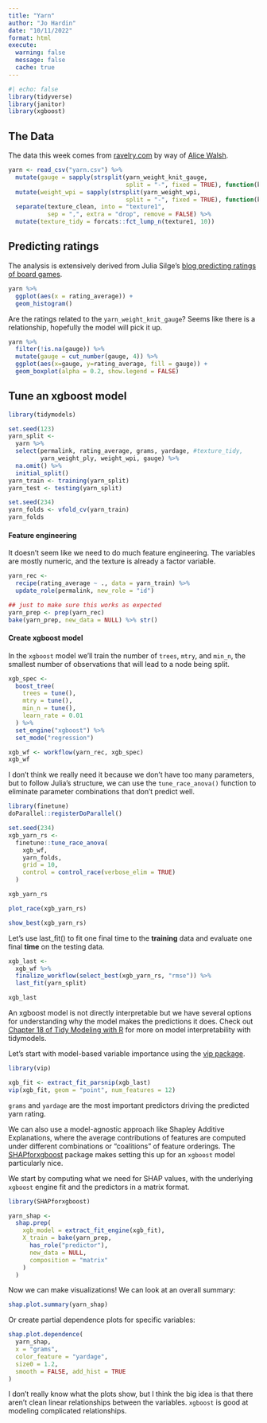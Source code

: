```yaml
---
title: "Yarn"
author: "Jo Hardin"
date: "10/11/2022"
format: html
execute:
  warning: false
  message: false
  cache: true
---
```




```r
#| echo: false
library(tidyverse)
library(janitor)
library(xgboost)
```

## The Data

The data this week comes from [ravelry.com](https://www.ravelry.com/yarns/) by way of [Alice Walsh](https://github.com/awalsh17).

```r
yarn <- read_csv("yarn.csv") %>%
  mutate(gauge = sapply(strsplit(yarn_weight_knit_gauge, 
                                 split = "-", fixed = TRUE), function(k) mean(as.numeric(k)))) %>%
  mutate(weight_wpi = sapply(strsplit(yarn_weight_wpi, 
                                 split = "-", fixed = TRUE), function(k) mean(as.numeric(k)))) %>%
  separate(texture_clean, into = "texture1", 
           sep = ",", extra = "drop", remove = FALSE) %>%
  mutate(texture_tidy = forcats::fct_lump_n(texture1, 10))
```

## Predicting ratings

The analysis is extensively derived from Julia Silge's [blog predicting ratings of board games](https://juliasilge.com/blog/board-games/).

```r
yarn %>%
  ggplot(aes(x = rating_average)) + 
  geom_histogram()
```


Are the ratings related to the `yarn_weight_knit_gauge`?  Seems like there is a relationship, hopefully the model will pick it up.

```r
yarn %>%
  filter(!is.na(gauge)) %>%
  mutate(gauge = cut_number(gauge, 4)) %>%
  ggplot(aes(x=gauge, y=rating_average, fill = gauge)) +
  geom_boxplot(alpha = 0.2, show.legend = FALSE)
```


## Tune an xgboost model


```r
library(tidymodels)

set.seed(123)
yarn_split <-
  yarn %>%
  select(permalink, rating_average, grams, yardage, #texture_tidy, 
         yarn_weight_ply, weight_wpi, gauge) %>%
  na.omit() %>%
  initial_split()
yarn_train <- training(yarn_split)
yarn_test <- testing(yarn_split)

set.seed(234)
yarn_folds <- vfold_cv(yarn_train)
yarn_folds
```

#### Feature engineering

It doesn't seem like we need to do much feature engineering.  The variables are mostly numeric, and the texture is already a factor variable.

```r
yarn_rec <-
  recipe(rating_average ~ ., data = yarn_train) %>%
  update_role(permalink, new_role = "id")

## just to make sure this works as expected
yarn_prep <- prep(yarn_rec)
bake(yarn_prep, new_data = NULL) %>% str()
```

#### Create xgboost model

In the `xgboost` model we'll train the number of `trees`, `mtry`, and `min_n`, the smallest number of observations that will lead to a node being split.

```r
xgb_spec <-
  boost_tree(
    trees = tune(),
    mtry = tune(),
    min_n = tune(),
    learn_rate = 0.01
  ) %>%
  set_engine("xgboost") %>%
  set_mode("regression")

xgb_wf <- workflow(yarn_rec, xgb_spec)
xgb_wf
```


I don't think we really need it because we don't have too many parameters, but to follow Julia's structure, we can use the `tune_race_anova()` function to eliminate parameter combinations that don't predict well.

```r
library(finetune)
doParallel::registerDoParallel()

set.seed(234)
xgb_yarn_rs <-
  finetune::tune_race_anova(
    xgb_wf,
    yarn_folds,
    grid = 10,
    control = control_race(verbose_elim = TRUE)
  )

xgb_yarn_rs
```
```r
plot_race(xgb_yarn_rs)
```

```r
show_best(xgb_yarn_rs)
```
Let’s use last_fit() to fit one final time to the **training** data and evaluate one final **time** on the testing data.

```r
xgb_last <- 
  xgb_wf %>%
  finalize_workflow(select_best(xgb_yarn_rs, "rmse")) %>%
  last_fit(yarn_split)

xgb_last
```

An xgboost model is not directly interpretable but we have several options for understanding why the model makes the predictions it does. Check out [Chapter 18 of Tidy Modeling with R](https://www.tmwr.org/explain.html) for more on model interpretability with tidymodels.

Let’s start with model-based variable importance using the [vip package](https://koalaverse.github.io/vip/).

```r
library(vip)

xgb_fit <- extract_fit_parsnip(xgb_last)
vip(xgb_fit, geom = "point", num_features = 12)

```


`grams` and `yardage` are the most important predictors driving the predicted yarn rating.

We can also use a model-agnostic approach like Shapley Additive Explanations, where the average contributions of features are computed under different combinations or “coalitions” of feature orderings. The [SHAPforxgboost](https://liuyanguu.github.io/SHAPforxgboost/) package makes setting this up for an `xgboost` model particularly nice.

We start by computing what we need for SHAP values, with the underlying `xgboost` engine fit and the predictors in a matrix format.


```r
library(SHAPforxgboost)

yarn_shap <-
  shap.prep(
    xgb_model = extract_fit_engine(xgb_fit),
    X_train = bake(yarn_prep,
      has_role("predictor"),
      new_data = NULL,
      composition = "matrix"
    )
  )
```



Now we can make visualizations! We can look at an overall summary:

```r
shap.plot.summary(yarn_shap)
```

Or create partial dependence plots for specific variables:

```r
shap.plot.dependence(
  yarn_shap,
  x = "grams",
  color_feature = "yardage",
  size0 = 1.2,
  smooth = FALSE, add_hist = TRUE
)
```


I don't really know what the plots show, but I think the big idea is that there aren't clean linear relationships between the variables.  `xgboost` is good at modeling complicated relationships.


